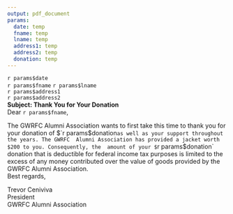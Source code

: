 ---
output: pdf_document
params:
  date: temp
  fname: temp
  lname: temp
  address1: temp
  address2: temp
  donation: temp
---
`r params$date`  
\hfill\break
`r params$fname` `r params$lname`  
`r params$address1`  
`r params$address2`  
\hfill\break
**Subject: Thank You for Your Donation**  
\hfill\break
Dear `r params$fname`,  

The GWRFC Alumni Association wants to first take this time to thank you for your 
donation of $`r params$donation` as well as your support throughout the years. The GWRFC 
Alumni Association has provided a jacket worth $200 to you. Consequently, the 
amount of your $`r params$donation` donation that is deductible for federal income 
tax purposes is limited to the excess of any money contributed over the value of 
goods provided by the GWRFC Alumni Association.  
\hfill\break
Best regards,  
  
Trevor Ceniviva  
President  
GWRFC Alumni Association
